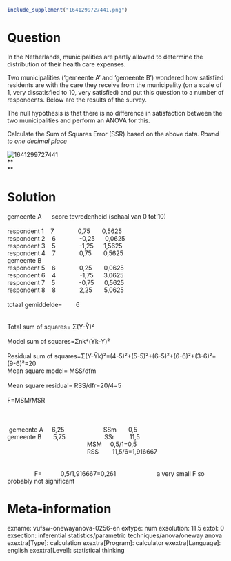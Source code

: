 ```r
include_supplement("1641299727441.png")
```

Question
========
In the Netherlands, municipalities are partly allowed to determine the
distribution of their health care expenses.  
  
Two municipalities ('gemeente A' and 'gemeente B') wondered how
satisfied residents are with the care they receive from the municipality
(on a scale of 1, very dissatisfied to 10, very satisfied) and put this
question to a number of respondents. Below are the results of the
survey.  
  
The null hypothesis is that there is no difference in satisfaction
between the two municipalities and perform an ANOVA for this.  
  
  
Calculate the Sum of Squares Error (SSR) based on the above data. *Round
to one decimal place*  
  
<img src="1641299727441.png" class="fr-fic fr-dii tvcss_2"
alt="1641299727441" />  
**  
**


Solution
========





gemeente A      score tevredenheid (schaal van 0 tot 10)               
                                                                       
        
respondent 1    7              0,75       0,5625                       
                            
respondent 2    6              -0,25      0,0625                       
                            
respondent 3    5              -1,25      1,5625                       
                            
respondent 4    7              0,75       0,5625                       
                            
gemeente B                                                             
                                         
respondent 5    6              0,25       0,0625                       
                            
respondent 6    4              -1,75      3,0625                       
                            
respondent 7    5              -0,75      0,5625                       
                            
respondent 8    8              2,25       5,0625                       
                            
                                                                       
                                        
totaal gemiddelde=        6                                             
                                                
                                                                       
                                        
Total sum of squares= Σ(Y-Ῡ)²                                           
                                                        
Model sum of squares=Σnk\*(Ῡk-Ῡ)²                                       
                                                                 
Residual sum of
squares=Σ(Y-Ῡk)²=(4-5)²+(5-5)²+(6-5)²+(6-6)²+(3-6)²+(9-6)²=20           
                                                                        
              
Mean square model= MSS/dfm                                             
                                                  
Mean square residual= RSS/dfr=20/4=5                                   
                                                            
F=MSM/MSR                                                               
                                     
                                                                       
                                        
                                                                       
                                        
                                                                       
                                        
 gemeente A     6,25                       SSm       0,5               
                           
gemeente B       5,75                       SSr         11,5           
                             
                                               MSM     0,5/1=0,5       
                                      
                                               RSS     
  11,5/6=1,916667                                                
                                                                       
                                        
                F=           0,5/1,916667=0,261                        a
very small F so probably not significant





Meta-information
================
exname: vufsw-onewayanova-0256-en
extype: num
exsolution: 11.5
extol: 0
exsection: inferential statistics/parametric techniques/anova/oneway anova
exextra[Type]: calculation
exextra[Program]: calculator
exextra[Language]: english
exextra[Level]: statistical thinking

